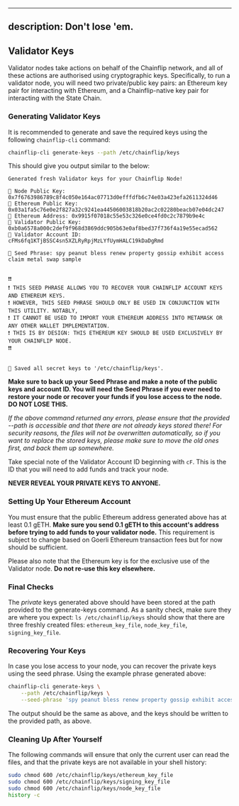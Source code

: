 
---
description: Don't lose 'em.
---

## Validator Keys

Validator nodes take actions on behalf of the Chainflip network, and all of these actions are authorised using cryptographic keys. Specifically, to run a validator node, you will need two private/public key pairs: an Ethereum key pair for interacting with Ethereum, and a Chainflip-native  key pair for interacting with the State Chain.

### Generating Validator Keys

It is recommended to generate and save the required keys using the following `chainflip-cli` command:

```bash
chainflip-cli generate-keys --path /etc/chainflip/keys
```

This should give you output similar to the below:

```log
Generated fresh Validator keys for your Chainflip Node!

🔑 Node Public Key: 0x7f6763986789c8f4c050e164ac07713d0efffdfb6c74e03a423efa2611324d46
🔑 Ethereum Public Key: 0x03a1fa5c76e0e2f827a32c9241ea44506003818b20ac2c02280beacb07e04dc247
👤 Ethereum Address: 0x9915f07018c55e53c326e0ce4fd0c2c7879b9e4c
🔑 Validator Public Key: 0xb0a6578a000c2def9f968d3869ddc905b63e0af8bed37f736f4a19e55ecad562
👤 Validator Account ID: cFMs6fq1KTjBSSC4sn5XZLRyRpjMzLYfUymHALC19kDaDgRmd

🌱 Seed Phrase: spy peanut bless renew property gossip exhibit access claim metal swap sample


❗️❗️
❗️ THIS SEED PHRASE ALLOWS YOU TO RECOVER YOUR CHAINFLIP ACCOUNT KEYS AND ETHEREUM KEYS.
❗️ HOWEVER, THIS SEED PHRASE SHOULD ONLY BE USED IN CONJUNCTION WITH THIS UTILITY. NOTABLY,
❗️ IT CANNOT BE USED TO IMPORT YOUR ETHEREUM ADDRESS INTO METAMASK OR ANY OTHER WALLET IMPLEMENTATION.
❗️ THIS IS BY DESIGN: THIS ETHEREUM KEY SHOULD BE USED EXCLUSIVELY BY YOUR CHAINFLIP NODE.
❗️❗️


💾 Saved all secret keys to '/etc/chainflip/keys'.
```

**Make sure to back up your Seed Phrase and make a note of the public keys and account ID. You will need the Seed Phrase if you ever need to restore your node or recover your funds if you lose access to the node. DO NOT LOSE THIS.**

*If the above command returned any errors, please ensure that the provided --path is accessible and that there are not already keys stored there! For security reasons, the files will not be overwritten automatically, so if you want to replace the stored keys, please make sure to move the old ones first, and back them up somewhere.*

Take special note of the Validator Account ID beginning with `cF`. This is the ID that you will need to add funds and track your node.

<Callout type="error">**NEVER REVEAL YOUR PRIVATE KEYS TO ANYONE.**</Callout>

### Setting Up Your Ethereum Account

You must ensure that the public Ethereum address generated above has at least 0.1 gETH. **Make sure you send 0.1 gETH to this account's address before trying to add funds to your validator node.** This requirement is subject to change based on Goerli Ethereum transaction fees but for now should be sufficient.

Please also note that the Ethereum key is for the exclusive use of the Validator node. **Do not re-use this key elsewhere.**

### Final Checks

The *private* keys generated above should have been stored at the path provided to the generate-keys command. As a sanity check, make sure they are where you expect: `ls /etc/chainflip/keys` should show that there are three freshly created files: `ethereum_key_file`, `node_key_file`, `signing_key_file`.

### Recovering Your Keys

In case you lose access to your node, you can recover the private keys using the seed phrase. Using the example phrase generated above:

```bash copy
chainflip-cli generate-keys \
    --path /etc/chainflip/keys \
    --seed-phrase 'spy peanut bless renew property gossip exhibit access claim metal swap sample'
```

The output should be the same as above, and the keys should be written to the provided path, as above.

### Cleaning Up After Yourself

The following commands will ensure that only the current user can read the files, and that the private keys are not available in your shell history:

```bash copy
sudo chmod 600 /etc/chainflip/keys/ethereum_key_file
sudo chmod 600 /etc/chainflip/keys/signing_key_file
sudo chmod 600 /etc/chainflip/keys/node_key_file
history -c
```

